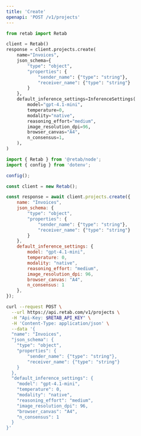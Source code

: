 ```yaml
---
title: 'Create'
openapi: 'POST /v1/projects'
---
```


<RequestExample>

```python python
from retab import Retab

client = Retab()
response = client.projects.create(
    name="Invoices",
    json_schema={
        "type": "object",
        "properties": {
            "sender_name": {"type": "string"},
            "receiver_name": {"type": "string"}
        }
    },
    default_inference_settings=InferenceSettings(
        model="gpt-4.1-mini",
        temperature=0,
        modality="native",
        reasoning_effort="medium",
        image_resolution_dpi=96,
        browser_canvas="A4",
        n_consensus=1,
    ),
)
```

```javascript javascript
import { Retab } from '@retab/node';
import { config } from 'dotenv';

config();

const client = new Retab();

const response = await client.projects.create({
    name: "Invoices",
    json_schema: {
        "type": "object",
        "properties": {
            "sender_name": {"type": "string"},
            "receiver_name": {"type": "string"}
        }
    },
    default_inference_settings: {
        model: "gpt-4.1-mini",
        temperature: 0,
        modality: "native",
        reasoning_effort: "medium",
        image_resolution_dpi: 96,
        browser_canvas: "A4",
        n_consensus: 1
    },
});
```

```bash curl
curl --request POST \
  --url https://api.retab.com/v1/projects \
  -H "Api-Key: $RETAB_API_KEY" \
  -H 'Content-Type: application/json' \
  --data '{
  "name": "Invoices",
  "json_schema": {
    "type": "object",
    "properties": {
        "sender_name": {"type": "string"},
        "receiver_name": {"type": "string"}
    }
  },
  "default_inference_settings": {
    "model": "gpt-4.1-mini",
    "temperature": 0,
    "modality": "native",
    "reasoning_effort": "medium",
    "image_resolution_dpi": 96,
    "browser_canvas": "A4",
    "n_consensus": 1
  }
}'
```

</RequestExample>
